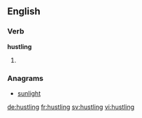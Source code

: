 ==English==

===Verb===
'''hustling'''

# {{present participle of|hustle}}

===Anagrams===
* [[sunlight#English|sunlight]]

[[de:hustling]]
[[fr:hustling]]
[[sv:hustling]]
[[vi:hustling]]